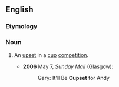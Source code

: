 ==English==

===Etymology===
{{blend|cup|upset}}

===Noun===
{{en-noun}}

# {{sports|British|slang}} An [[upset]] in a [[cup]] [[competition]]. 
#*'''2006''' May 7, ''Sunday Mail'' (Glasgow):
#*:Gary: It'll Be '''Cupset''' for Andy